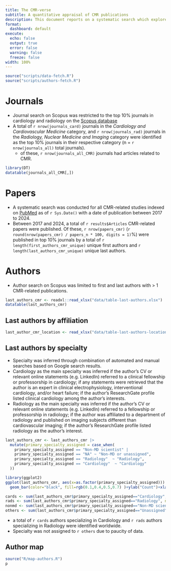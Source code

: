 ```yaml
---
title: The CMR-verse
subtitle: A quantitative appraisal of CMR publications
description: This document reports on a systematic search which explores the landscape of cardiac magnetic resonance (CMR)-related publications in the last years (2017-2024).
format:
  dashboard: default
execute:
  echo: false
  output: true
  error: false
  warning: false
  freeze: false
width: 100%
---
```

```r
source("scripts/data-fetch.R")
source("scripts/authors-fetch.R")
```

# Journals
- Journal search on Scopus was restricted to the top 10% journals in cardiology and radiology on the [Scopus database](https://www.scopus.com/)
- A total of `r nrow(journals_card)` journals in the *Cardiology and Cardiovascular Medicine* category, and `r nrow(journals_rad)` journals in the *Radiology, Nuclear Medicine and Imaging* category were identified as the top 10% journals in their respective category (n = `r nrow(journals_all)` total journals).
  - of these, `r nrow(journals_all_CMR)` journals had articles related to CMR.

```r
library(DT)
datatable(journals_all_CMR[,])
```

# Papers
- A systematic search was conducted for all CMR-related studies indexed on [PubMed](https://pubmed.ncbi.nlm.nih.gov) as of `r Sys.Date()` with a date of publication between 2017 to 2024.
- Between 2017 and 2024, a total of `r results$Articles` CMR-related papers were published. Of these, `r nrow(papers_cmr)` (`r round(nrow(papers_cmr) / papers_n * 100, digits = 1)`%) were published in top 10% journals by a total of `r length(first_authors_cmr_unique)` unique first authors and `r length(last_authors_cmr_unique)` unique last authors.

# Authors
- Author search on Scopus was limited to first and last authors with > 1 CMR-related publications.

```r
last_authors_cmr <- readxl::read_xlsx("data/table-last-authors.xlsx")
datatable(last_authors_cmr)
```

## Last authors by affiliation

```r
last_author_cmr_location <- read_xlsx("data/table-last-authors-location.xlsx")
```

## Last authors by specialty
- Specialty was inferred  through combination of automated and manual searches based on Google search results.
- Cardiology as the main specialty was inferred if the author's CV or relevant online statements (e.g. LinkedIn) referred to a clinical fellowship or professorship in cardiology; if any statements were retrieved that the author is an expert in clinical electrophysiology, interventional cardiology, and/or heart failure; if the author's ResearchGate profile listed clinical cardiology among the author's interests.
- Radiology as the main specialty was inferred if the author's CV or relevant online statements (e.g. LinkedIn) referred to a fellowship or professorship in radiology; if the author was affiliated to a department of radiology and published on imaging subjects different than cardiovascular imaging; if the author's ResearchGate profile listed radiology as the author's interest.

```r
last_authors_cmr <- last_authors_cmr |> 
  mutate(primary_specialty_assigned = case_when(
    primary_specialty_assigned == "Non-MD scientist" |
    primary_specialty_assigned == "NA" ~ "Non-MD or unassigned",
    primary_specialty_assigned == "Radiology"  ~ "Radiology", 
    primary_specialty_assigned == "Cardiology"  ~ "Cardiology"
  ))

library(ggplot2)
ggplot(last_authors_cmr, aes(x=as.factor(primary_specialty_assigned))) +
  geom_bar(color="black", fill=rgb(0.1,0.4,0.5,0.7) )+ylab("Count")+xlab("Assigned specialty")

cards <- sum(last_authors_cmr$primary_specialty_assigned=="Cardiology", na.rm = T)
rads <- sum(last_authors_cmr$primary_specialty_assigned=="Radiology", na.rm = T)
nonmd <- sum(last_authors_cmr$primary_specialty_assigned=="Non-MD scientist", na.rm = T)
others <- sum(last_authors_cmr$primary_specialty_assigned=="Unassigned", na.rm = T)
```

- a total of `r cards` authors specializing in Cardiology and `r rads` authors specializing in Radiology were identified worldwide.
- Specialty was not assigned to `r others` due to paucity of data.

## Author map

```r
source("R/map-authors.R")
p
```